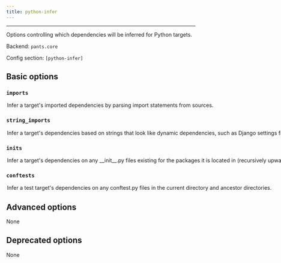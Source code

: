 ```yaml
---
title: python-infer
---
```



---

Options controlling which dependencies will be inferred for Python targets.

Backend: <span className="color--primary">`pants.core`</span>

Config section: <span className="color--primary">`[python-infer]`</span>

<span className={styles.options}>

## Basic options

### `imports`

<Option
  cli_repr={`--[no-]python-infer-imports`}
  env_repr="PANTS_PYTHON_INFER_IMPORTS"
  default_repr={`True`}
>
  Infer a target&#x27;s imported dependencies by parsing import statements from
  sources.
</Option>

### `string_imports`

<Option
  cli_repr={`--[no-]python-infer-string-imports`}
  env_repr="PANTS_PYTHON_INFER_STRING_IMPORTS"
  default_repr={`False`}
>
  Infer a target&#x27;s dependencies based on strings that look like dynamic
  dependencies, such as Django settings files expressing dependencies as
  strings. To ignore any false positives, put `!{bad_address}` in the
  `dependencies` field of your target.
</Option>

### `inits`

<Option
  cli_repr={`--[no-]python-infer-inits`}
  env_repr="PANTS_PYTHON_INFER_INITS"
  default_repr={`False`}
>
  Infer a target&#x27;s dependencies on any __init__.py files existing for the
  packages it is located in (recursively upward in the directory structure).
  Even if this is disabled, Pants will still include any ancestor __init__.py
  files, only they will not be &#x27;proper&#x27; dependencies, e.g. they will
  not show up in `./pants dependencies` and their own dependencies will not be
  used. If you have empty `__init__.py` files, it&#x27;s safe to leave this
  option off; otherwise, you should enable this option.
</Option>

### `conftests`

<Option
  cli_repr={`--[no-]python-infer-conftests`}
  env_repr="PANTS_PYTHON_INFER_CONFTESTS"
  default_repr={`True`}
>
  Infer a test target&#x27;s dependencies on any conftest.py files in the
  current directory and ancestor directories.
</Option>

## Advanced options

None

## Deprecated options

None

</span>
